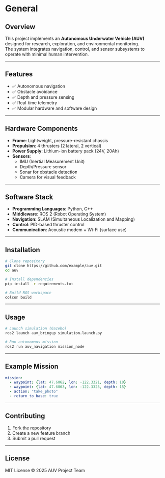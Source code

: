 # General

## Overview
This project implements an **Autonomous Underwater Vehicle (AUV)** designed for research, exploration, and environmental monitoring.  
The system integrates navigation, control, and sensor subsystems to operate with minimal human intervention.

---

## Features
- ✅ Autonomous navigation  
- ✅ Obstacle avoidance  
- ✅ Depth and pressure sensing  
- ✅ Real-time telemetry  
- ✅ Modular hardware and software design  

---

## Hardware Components
- **Frame**: Lightweight, pressure-resistant chassis  
- **Propulsion**: 4 thrusters (2 lateral, 2 vertical)  
- **Power Supply**: Lithium-ion battery pack (24V, 20Ah)  
- **Sensors**:
  - IMU (Inertial Measurement Unit)  
  - Depth/Pressure sensor  
  - Sonar for obstacle detection  
  - Camera for visual feedback  

---

## Software Stack
- **Programming Languages**: Python, C++  
- **Middleware**: ROS 2 (Robot Operating System)  
- **Navigation**: SLAM (Simultaneous Localization and Mapping)  
- **Control**: PID-based thruster control  
- **Communication**: Acoustic modem + Wi-Fi (surface use)  

---

## Installation
```bash
# Clone repository
git clone https://github.com/example/auv.git
cd auv

# Install dependencies
pip install -r requirements.txt

# Build ROS workspace
colcon build
````

---

## Usage

```bash
# Launch simulation (Gazebo)
ros2 launch auv_bringup simulation.launch.py

# Run autonomous mission
ros2 run auv_navigation mission_node
```

---

## Example Mission

```yaml
mission:
  - waypoint: {lat: 47.6062, lon: -122.3321, depth: 10}
  - waypoint: {lat: 47.6063, lon: -122.3325, depth: 15}
  - action: "take_photo"
  - return_to_base: true
```

---

## Contributing

1. Fork the repository
2. Create a new feature branch
3. Submit a pull request

---

## License

MIT License © 2025 AUV Project Team
